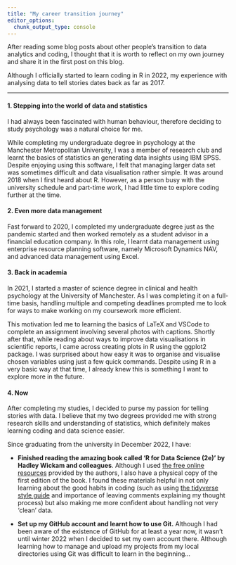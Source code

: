 ```yaml
---
title: "My career transition journey"
editor_options: 
  chunk_output_type: console
---
```


After reading some blog posts about other people's transition to data analytics and coding, I thought that it is worth to reflect on my own journey and share it in the first post on this blog.

Although I officially started to learn coding in R in 2022, my experience with analysing data to tell stories dates back as far as 2017.

------------------------------------------------------------------------

#### 1. Stepping into the world of data and statistics

I had always been fascinated with human behaviour, therefore deciding to study psychology was a natural choice for me.

While completing my undergraduate degree in psychology at the Manchester Metropolitan University, I was a member of research club and learnt the basics of statistics an generating data insights using IBM SPSS. Despite enjoying using this software, I felt that managing larger data set was sometimes difficult and data visualisation rather simple. It was around 2018 when I first heard about R. However, as a person busy with the university schedule and part-time work, I had little time to explore coding further at the time.

#### 2. Even more data management

Fast forward to 2020, I completed my undergraduate degree just as the pandemic started and then worked remotely as a student advisor in a financial education company. In this role, I learnt data management using enterprise resource planning software, namely Microsoft Dynamics NAV, and advanced data management using Excel.

#### 3. Back in academia

In 2021, I started a master of science degree in clinical and health psychology at the University of Manchester. As I was completing it on a full-time basis, handling multiple and competing deadlines prompted me to look for ways to make working on my coursework more efficient.

This motivation led me to learning the basics of LaTeX and VSCode to complete an assignment involving several photos with captions. Shortly after that, while reading about ways to improve data visualisations in scientific reports, I came across creating plots in R using the ggplot2 package. I was surprised about how easy it was to organise and visualise chosen variables using just a few quick commands. Despite using R in a very basic way at that time, I already knew this is something I want to explore more in the future.

#### 4. Now

After completing my studies, I decided to purse my passion for telling stories with data. I believe that my two degrees provided me with strong research skills and understanding of statistics, which definitely makes learning coding and data science easier.

Since graduating from the university in December 2022, I have:

-   **Finished reading the amazing book called 'R for Data Science (2e)' by Hadley Wickam and colleagues**. Although I used [the free online resources](https://r4ds.hadley.nz/) provided by the authors, I also have a physical copy of the first edition of the book. I found these materials helpful in not only learning about the good habits in coding (such as using [the tidyverse style guide](https://style.tidyverse.org/) and importance of leaving comments explaining my thought process) but also making me more confident about handling not very 'clean' data.

-   **Set up my GitHub account and learnt how to use Git.** Although I had been aware of the existence of GitHub for at least a year now, it wasn't until winter 2022 when I decided to set my own account there. Although learning how to manage and upload my projects from my local directories using Git was difficult to learn in the beginning...
